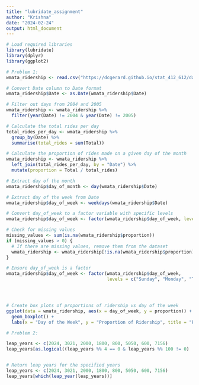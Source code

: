 ```yaml
---
title: "lubridate_assignment"
author: "Krishna"
date: "2024-02-24"
output: html_document
---
```


```r
# Load required libraries
library(lubridate)
library(dplyr)
library(ggplot2)

# Problem 1:
wmata_ridership <- read.csv("https://dcgerard.github.io/stat_412_612/data/wmata_ridership.csv")

# Convert Date column to Date format
wmata_ridership$Date <- as.Date(wmata_ridership$Date)

# Filter out days from 2004 and 2005
wmata_ridership <- wmata_ridership %>%
  filter(year(Date) != 2004 & year(Date) != 2005)

# Calculate the total rides per day
total_rides_per_day <- wmata_ridership %>%
  group_by(Date) %>%
  summarise(total_rides = sum(Total))

# Calculate the proportion of rides made on a given day of the month
wmata_ridership <- wmata_ridership %>%
  left_join(total_rides_per_day, by = "Date") %>%
  mutate(proportion = Total / total_rides)

# Extract day of the month
wmata_ridership$day_of_month <- day(wmata_ridership$Date)

# Extract day of the week from Date
wmata_ridership$day_of_week <- weekdays(wmata_ridership$Date)

# Convert day_of_week to a factor variable with specific levels
wmata_ridership$day_of_week <- factor(wmata_ridership$day_of_week, levels = c("Sunday", "Monday", "Tuesday", "Wednesday", "Thursday", "Friday", "Saturday"))

# Check for missing values
missing_values <- sum(is.na(wmata_ridership$proportion))
if (missing_values > 0) {
  # If there are missing values, remove them from the dataset
  wmata_ridership <- wmata_ridership[!is.na(wmata_ridership$proportion), ]
}

# Ensure day_of_week is a factor
wmata_ridership$day_of_week <- factor(wmata_ridership$day_of_week,
                                      levels = c("Sunday", "Monday", "Tuesday", "Wednesday", "Thursday", "Friday", "Saturday"))




# Create box plots of proportions of ridership vs day of the week
ggplot(data = wmata_ridership, aes(x = day_of_week, y = proportion)) +
  geom_boxplot() +
  labs(x = "Day of the Week", y = "Proportion of Ridership", title = "Proportion of Ridership vs Day of the Week")

# Problem 2:

leap_years <- c(2024, 3021, 2000, 1800, 800, 5050, 600, 7156)
leap_years[as.logical((leap_years %% 4 == 0 & leap_years %% 100 != 0) | leap_years %% 400 == 0)]


# Return leap years for the specified years
leap_years <- c(2024, 3021, 2000, 1800, 800, 5050, 600, 7156)
leap_years[which(leap_year(leap_years))]

```



